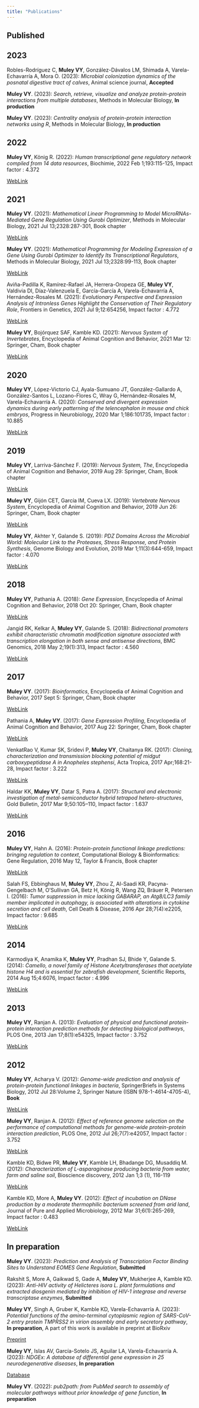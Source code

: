 ```yaml
---
title: "Publications"
---
```


## Published

## 2023

Robles-Rodríguez C, **Muley VY**, González-Dávalos LM, Shimada A, Varela-Echavarría A, Mora O. (2023): *Microbial colonization dynamics of the posnatal digestive tract of calves*, Animal science journal, **Accepted**

**Muley VY**. (2023): *Search, retrieve, visualize and analyze protein-protein interactions from multiple databases*, Methods in Molecular Biology, **In production**

**Muley VY**. (2023): *Centrality analysis of protein-protein interaction networks using R*, Methods in Molecular Biology, **In production**


## 2022

**Muley VY**, König R. (2022): *Human transcriptional gene regulatory network compiled from 14 data resources*, Biochimie, 2022 Feb 1;193:115-125, Impact factor : 4.372

<a href="https://doi.org/10.1016/j.biochi.2021.10.016" target="_blank" class="btn btn-outline-primary btn-sm" role="button">WebLink</a>

## 2021

**Muley VY**. (2021): *Mathematical Linear Programming to Model MicroRNAs-Mediated Gene Regulation Using Gurobi Optimizer*, Methods in Molecular Biology, 2021 Jul 13;2328:287-301, Book chapter

<a href="https://doi.org/10.1007/978-1-0716-1534-8_19" target="_blank" class="btn btn-outline-primary btn-sm" role="button">WebLink</a>

**Muley VY**. (2021): *Mathematical Programming for Modeling Expression of a Gene Using Gurobi Optimizer to Identify Its Transcriptional Regulators*, Methods in Molecular Biology, 2021 Jul 13;2328:99-113, Book chapter

<a href="https://doi.org/10.1007/978-1-0716-1534-8_6" target="_blank" class="btn btn-outline-primary btn-sm" role="button">WebLink</a>

Aviña-Padilla K, Ramírez-Rafael JA, Herrera-Oropeza GE, **Muley VY**, Valdivia DI, Díaz-Valenzuela E, García-García A, Varela-Echavarría A, Hernández-Rosales M. (2021): *Evolutionary Perspective and Expression Analysis of Intronless Genes Highlight the Conservation of Their Regulatory Role*, Frontiers in Genetics, 2021 Jul 9;12:654256, Impact factor : 4.772

<a href="https://doi.org/10.3389/fgene.2021.654256" target="_blank" class="btn btn-outline-primary btn-sm" role="button">WebLink</a>

**Muley VY**, Bojórquez SAF, Kamble KD. (2021): *Nervous System of Invertebrates*, Encyclopedia of Animal Cognition and Behavior, 2021 Mar 12: Springer, Cham, Book chapter

<a href="https://doi.org/10.1007/978-3-319-47829-6_1227-2" target="_blank" class="btn btn-outline-primary btn-sm" role="button">WebLink</a>

## 2020

**Muley VY**, López-Victorio CJ, Ayala-Sumuano JT, González-Gallardo A, González-Santos L, Lozano-Flores C, Wray G, Hernández-Rosales M, Varela-Echavarría A. (2020): *Conserved and divergent expression dynamics during early patterning of the telencephalon in mouse and chick embryos*, Progress in Neurobiology, 2020 Mar 1;186:101735, Impact factor : 10.885

<a href="https://doi.org/10.1016/j.pneurobio.2019.101735" target="_blank" class="btn btn-outline-primary btn-sm" role="button">WebLink</a>

## 2019

**Muley VY**, Larriva-Sánchez F. (2019): *Nervous System, The*, Encyclopedia of Animal Cognition and Behavior, 2019 Aug 29: Springer, Cham, Book chapter

<a href="https://doi.org/10.1007/978-3-319-47829-6_589-1" target="_blank" class="btn btn-outline-primary btn-sm" role="button">WebLink</a>

**Muley VY**, Gijón CET, García IM, Cueva LX. (2019): *Vertebrate Nervous System*, Encyclopedia of Animal Cognition and Behavior, 2019 Jun 26: Springer, Cham, Book chapter

<a href="https://doi.org/10.1007/978-3-319-47829-6_587-1" target="_blank" class="btn btn-outline-primary btn-sm" role="button">WebLink</a>

**Muley VY**, Akhter Y, Galande S. (2019): *PDZ Domains Across the Microbial World: Molecular Link to the Proteases, Stress Response, and Protein Synthesis*, Genome Biology and Evolution, 2019 Mar 1;11(3):644-659, Impact factor : 4.070

<a href="https://doi.org/10.1093/gbe/evz023" target="_blank" class="btn btn-outline-primary btn-sm" role="button">WebLink</a>

## 2018

**Muley VY**, Pathania A. (2018): *Gene Expression*, Encyclopedia of Animal Cognition and Behavior, 2018 Oct 20: Springer, Cham, Book chapter

<a href="https://doi.org/10.1007/978-3-319-47829-6_49-2" target="_blank" class="btn btn-outline-primary btn-sm" role="button">WebLink</a>

Jangid RK, Kelkar A, **Muley VY**, Galande S. (2018): *Bidirectional promoters exhibit characteristic chromatin modification signature associated with transcription elongation in both sense and antisense directions*, BMC Genomics, 2018 May 2;19(1):313, Impact factor : 4.560

<a href="https://doi.org/10.1186/s12864-018-4697-7" target="_blank" class="btn btn-outline-primary btn-sm" role="button">WebLink</a>

## 2017

**Muley VY**. (2017): *Bioinformatics*, Encyclopedia of Animal Cognition and Behavior, 2017 Sept 5: Springer, Cham, Book chapter

<a href="https://doi.org/10.1007/978-3-319-47829-6_41-1" target="_blank" class="btn btn-outline-primary btn-sm" role="button">WebLink</a>

Pathania A, **Muley VY**. (2017): *Gene Expression Profiling*, Encyclopedia of Animal Cognition and Behavior, 2017 Aug 22: Springer, Cham, Book chapter

<a href="https://doi.org/10.1007/978-3-319-47829-6_9-1" target="_blank" class="btn btn-outline-primary btn-sm" role="button">WebLink</a>

VenkatRao V, Kumar SK, Sridevi P, **Muley VY**, Chaitanya RK. (2017): *Cloning, characterization and transmission blocking potential of midgut carboxypeptidase A in Anopheles stephensi*, Acta Tropica, 2017 Apr;168:21-28, Impact factor : 3.222

<a href="https://doi.org/10.1016/j.actatropica.2016.12.035" target="_blank" class="btn btn-outline-primary btn-sm" role="button">WebLink</a>

Haldar KK, **Muley VY**, Datar S, Patra A. (2017): *Structural and electronic investigation of metal-semiconductor hybrid tetrapod hetero-structures*, Gold Bulletin, 2017 Mar 9;50:105--110, Impact factor : 1.637

<a href="https://doi.org/10.1007/978-3-319-47829-6_1227-2" target="_blank" class="btn btn-outline-primary btn-sm" role="button">WebLink</a>

## 2016

**Muley VY**, Hahn A. (2016): *Protein-protein functional linkage predictions: bringing regulation to context*, Computational Biology & Bioinformatics: Gene Regulation, 2016 May 12, Taylor & Francis, Book chapter

<a href="https://www.taylorfrancis.com/chapters/mono/10.1201/b20026-13/protein-protein-functional-linkage-predictions-bringing-regulation-context-ka-chun-wong" target="_blank" class="btn btn-outline-primary btn-sm" role="button">WebLink</a>

Salah FS, Ebbinghaus M, **Muley VY**, Zhou Z, Al-Saadi KR, Pacyna-Gengelbach M, O'Sullivan GA, Betz H, König R, Wang ZQ, Bräuer R, Petersen I. (2016): *Tumor suppression in mice lacking GABARAP, an Atg8/LC3 family member implicated in autophagy, is associated with alterations in cytokine secretion and cell death*, Cell Death & Disease, 2016 Apr 28;7(4):e2205, Impact factor : 9.685

<a href="https://doi.org/10.1038/cddis.2016.93" target="_blank" class="btn btn-outline-primary btn-sm" role="button">WebLink</a>

## 2014

Karmodiya K, Anamika K, **Muley VY**, Pradhan SJ, Bhide Y, Galande S. (2014): *Camello, a novel family of Histone Acetyltransferases that acetylate histone H4 and is essential for zebrafish development*, Scientific Reports, 2014 Aug 15;4:6076, Impact factor : 4.996

<a href="https://doi.org/10.1038/srep06076" target="_blank" class="btn btn-outline-primary btn-sm" role="button">WebLink</a>

## 2013

**Muley VY**, Ranjan A. (2013): *Evaluation of physical and functional protein-protein interaction prediction methods for detecting biological pathways*, PLOS One, 2013 Jan 17;8(1):e54325, Impact factor : 3.752

<a href="https://doi.org/10.1371/journal.pone.0054325" target="_blank" class="btn btn-outline-primary btn-sm" role="button">WebLink</a>

## 2012

**Muley VY**, Acharya V. (2012): *Genome-wide prediction and analysis of protein-protein functional linkages in bacteria*, SpringerBriefs in Systems Biology, 2012 Jul 28:Volume 2, Springer Nature (ISBN 978-1-4614-4705-4), **Book**

<a href="https://doi.org/10.1007/978-1-4614-4705-4" target="_blank" class="btn btn-outline-primary btn-sm" role="button">WebLink</a>

**Muley VY**, Ranjan A. (2012): *Effect of reference genome selection on the performance of computational methods for genome-wide protein-protein interaction prediction*, PLOS One, 2012 Jul 26;7(7):e42057, Impact factor : 3.752

<a href="https://doi.org/10.1371/journal.pone.0042057" target="_blank" class="btn btn-outline-primary btn-sm" role="button">WebLink</a>

Kamble KD, Bidwe PR, **Muley VY**, Kamble LH, Bhadange DG, Musaddiq M. (2012): *Characterization of L-asparaginase producing bacteria from water, farm and saline soil*, Bioscience discovery, 2012 Jan 1;3 (1), 116-119

<a href="https://jbsd.in/Vol%203%20No1/KDKamble116-119.pdf" target="_blank" class="btn btn-outline-primary btn-sm" role="button">WebLink</a>

Kamble KD, More A, **Muley VY**. (2012): *Effect of incubation on DNase production by a moderate thermophilic bacterium screened from arid land*, Journal of Pure and Applied Microbiology, 2012 Mar 31;6(1):265-269, Impact factor : 0.483

<a href="https://microbiologyjournal.org/effect-of-incubation-on-dnase-production-by-a-moderate-thermophilic-bacterium-screened-from-arid-land/" target="_blank" class="btn btn-outline-primary btn-sm" role="button">WebLink</a>

## In preparation


**Muley VY**. (2023): *Prediction and Analysis of Transcription Factor Binding Sites to Understand EOMES Gene Regulation*, **Submitted**

Rakshit S, More A, Gaikwad S, Gade A, **Muley VY**, Mukherjee A, Kamble KD. (2023): *Anti-HIV activity of Helicteres isora L. plant formulations and extracted diosgenin mediated by inhibition of
HIV-1 integrase and reverse transcriptase enzymes*, **Submitted**

**Muley VY**, Singh A, Gruber K, Kamble KD, Varela-Echavarría A. (2023): *Potential functions of the amino-terminal cytoplasmic region of SARS-CoV-2 entry protein TMPRSS2 in virion assembly and early secretory pathway*, **In preparation**, A part of this work is available in preprint at BioRxiv

<a href="https://doi.org/10.1101/2021.04.26.441280" target="_blank" class="btn btn-outline-success btn-sm" role="button">Preprint</a>

**Muley VY**, Islas AV, García-Sotelo JS, Aguilar LA, Varela-Echavarría A. (2023): *NDGEx: A database of differential gene expression in 25 neurodegenerative diseases*, **In preparation**

<a href="http://ndgex.lavis.unam.mx/" target="_blank" class="btn btn-outline-secondary btn-sm" role="button">Database</a>

**Muley VY**. (2022): *pub2path: from PubMed search to assembly of molecular pathways without prior knowledge of gene function*, **In preparation**
